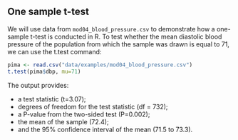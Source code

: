 ## One sample t-test

We will use data from `mod04_blood_pressure.csv` to demonstrate how a one-sample t-test is conducted in R. To test whether the mean diastolic blood pressure of the population from which the sample was drawn is equal to 71, we can use the t.test command:

```r
pima <- read.csv("data/examples/mod04_blood_pressure.csv")
t.test(pima$dbp, mu=71)
```

The output provides:

- a test statistic (t=3.07);
- degrees of freedom for the test statistic (df = 732);
- a P-value from the two-sided test (P=0.002);
- the mean of the sample (72.4);
- and the 95% confidence interval of the mean (71.5 to 73.3).

